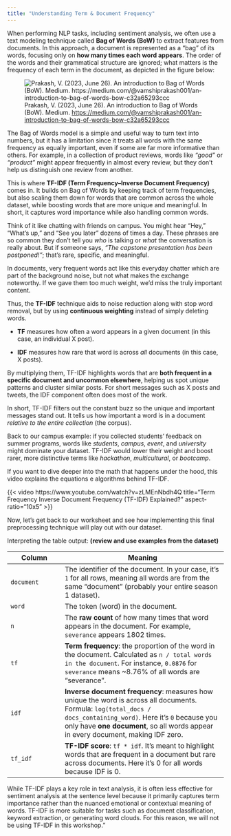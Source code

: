 ```yaml
---
title: "Understanding Term & Document Frequency"
---
```


When performing NLP tasks, including sentiment analysis, we often use a text modeling technique called **Bag of Words (BoW)** to extract features from documents. In this approach, a document is represented as a “bag” of its words, focusing only on **how many times each word appears**. The order of the words and their grammatical structure are ignored; what matters is the frequency of each term in the document, as depicted in the figure below:

![Prakash, V. (2023, June 26). An introduction to Bag of Words (BoW). Medium. [https://medium.com/\@vamshiprakash001/an-introduction-to-bag-of-words-bow-c32a65293ccc](https://medium.com/@vamshiprakash001/an-introduction-to-bag-of-words-bow-c32a65293ccc "https://medium.com/@vamshiprakash001/an-introduction-to-bag-of-words-bow-c32a65293ccc")](images/clipboard-1331481523.png)

The Bag of Words model is a simple and useful way to turn text into numbers, but it has a limitation since it treats all words with the same frequency as equally important, even if some are far more informative than others. For example, in a collection of product reviews, words like *“good”* or *“product”* might appear frequently in almost every review, but they don’t help us distinguish one review from another.

This is where **TF-IDF (Term Frequency–Inverse Document Frequency)** comes in. It builds on Bag of Words by keeping track of term frequencies, but also scaling them down for words that are common across the whole dataset, while boosting words that are more unique and meaningful. In short, it captures word importance while also handling common words.

Think of it like chatting with friends on campus. You might hear “Hey,” “What’s up,” and “See you later” dozens of times a day. These phrases are so common they don’t tell you *who* is talking or *what* the conversation is really about. But if someone says, *“The capstone presentation has been postponed!”*; that’s rare, specific, and meaningful.

In documents, very frequent words act like this everyday chatter which are part of the background noise, but not what makes the exchange noteworthy. If we gave them too much weight, we’d miss the truly important content.

Thus, the **TF-IDF** technique aids to noise reduction along with stop word removal, but by using **continuous weighting** instead of simply deleting words.

-   **TF** measures how often a word appears in a given document (in this case, an individual X post).

-   **IDF** measures how rare that word is across *all* documents (in this case, X posts).

By multiplying them, TF-IDF highlights words that are **both frequent in a specific document and uncommon elsewhere**, helping us spot unique patterns and cluster similar posts. For short messages such as X posts and tweets, the IDF component often does most of the work.

In short, TF-IDF filters out the constant buzz so the unique and important messages stand out. It tells us how important a word is in a document *relative to the entire collection* (the corpus).

Back to our campus example: if you collected students’ feedback on summer programs, words like *students*, *campus*, *event*, and *university* might dominate your dataset. TF-IDF would lower their weight and boost rarer, more distinctive terms like *hackathon*, *multicultural*, or *bootcamp*.

If you want to dive deeper into the math that happens under the hood, this video explains the equations e algorithms behind TF-IDF.

{{< video https://www.youtube.com/watch?v=zLMEnNbdh4Q title="Term Frequency Inverse Document Frequency (TF-IDF) Explained?" aspect-ratio="10x5" >}}

Now, let’s get back to our worksheet and see how implementing this final preprocessing technique will play out with our dataset.

Interpreting the table output: **(review and use examples from the dataset)**

| Column     | Meaning                                                                                                                                                                                                                                                |
|------------------|------------------------------------------------------|
| `document` | The identifier of the document. In your case, it’s `1` for all rows, meaning all words are from the same “document” (probably your entire season 1 dataset).                                                                                           |
| `word`     | The token (word) in the document.                                                                                                                                                                                                                      |
| `n`        | The **raw count** of how many times that word appears in the document. For example, `severance` appears 1802 times.                                                                                                                                    |
| `tf`       | **Term frequency**: the proportion of the word in the document. Calculated as `n / total words in the document`. For instance, `0.0876` for `severance` means \~8.76% of all words are “severance”.                                                    |
| `idf`      | **Inverse document frequency**: measures how unique the word is across all documents. Formula: `log(total_docs / docs_containing_word)`. Here it’s `0` because you only have **one document**, so all words appear in every document, making IDF zero. |
| `tf_idf`   | **TF-IDF score**: `tf * idf`. It’s meant to highlight words that are frequent in a document but rare across documents. Here it’s 0 for all words because IDF is 0.                                                                                     |

While TF-IDF plays a key role in text analysis, it is often less effective for sentiment analysis at the sentence level because it primarily captures term importance rather than the nuanced emotional or contextual meaning of words. TF-IDF is more suitable for tasks such as document classification, keyword extraction, or generating word clouds. For this reason, we will not be using TF-IDF in this workshop."
